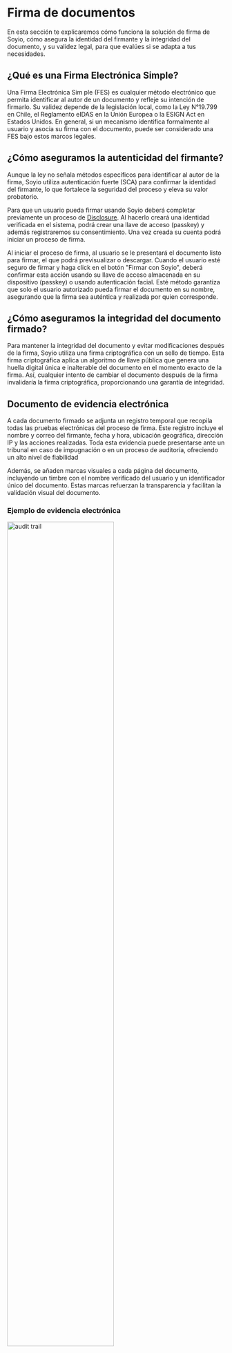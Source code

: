 
# Firma de documentos

En esta sección te explicaremos cómo funciona la solución de firma de Soyio, cómo asegura la identidad del firmante y la integridad del documento, y su validez legal, para que evalúes si se adapta a tus necesidades.

## ¿Qué es una Firma Electrónica Simple?

Una Firma Electrónica Sim ple (FES) es cualquier método electrónico que permita identificar al autor de un documento y refleje su intención de firmarlo. Su validez depende de la legislación local, como la Ley N°19.799 en Chile, el Reglamento eIDAS en la Unión Europea o la ESIGN Act en Estados Unidos. En general, si un mecanismo identifica formalmente al usuario y asocia su firma con el documento, puede ser considerado una FES bajo estos marcos legales.

## ¿Cómo aseguramos la autenticidad del firmante?

Aunque la ley no señala métodos específicos para identificar al autor de la firma, Soyio utiliza autenticación fuerte (SCA) para confirmar la identidad del firmante, lo que fortalece la seguridad del proceso y eleva su valor probatorio.

Para que un usuario pueda firmar usando Soyio deberá completar previamente un proceso de [Disclosure](../disclosure/how-it-works.mdx). Al hacerlo creará una identidad verificada en el sistema, podrá crear una llave de acceso (passkey) y además registraremos su consentimiento. Una vez creada su cuenta podrá iniciar un proceso de firma.

Al iniciar el proceso de firma, al usuario se le presentará el documento listo para firmar, el que podrá previsualizar o descargar. Cuando el usuario esté seguro de firmar y haga click en el botón "Firmar con Soyio", deberá confirmar esta acción usando su llave de acceso almacenada en su dispositivo (passkey) o usando autenticación facial. Esté método garantiza que solo el usuario autorizado pueda firmar el documento en su nombre, asegurando que la firma sea auténtica y realizada por quien corresponde.

## ¿Cómo aseguramos la integridad del documento firmado?

Para mantener la integridad del documento y evitar modificaciones después de la firma, Soyio utiliza una firma criptográfica con un sello de tiempo. Esta firma criptográfica aplica un algoritmo de llave pública que genera una huella digital única e inalterable del documento en el momento exacto de la firma. Así, cualquier intento de cambiar el documento después de la firma invalidaría la firma criptográfica, proporcionando una garantía de integridad.

## Documento de evidencia electrónica

A cada documento firmado se adjunta un registro temporal que recopila todas las pruebas electrónicas del proceso de firma. Este registro incluye el nombre y correo del firmante, fecha y hora, ubicación geográfica, dirección IP y las acciones realizadas. Toda esta evidencia puede presentarse ante un tribunal en caso de impugnación o en un proceso de auditoría, ofreciendo un alto nivel de fiabilidad

Además, se añaden marcas visuales a cada página del documento, incluyendo un timbre con el nombre verificado del usuario y un identificador único del documento. Estas marcas refuerzan la transparencia y facilitan la validación visual del documento.

### Ejemplo de evidencia electrónica
<img src="/img/audit_trail.png" alt="audit trail" width="70%"/>

## ¿Cuándo puedo utilizar la firma electrónica de Soyio?

La firma electrónica de Soyio puede ser utilizada en todos aquellos contratos que no requieran Firma Electrónica Avanzada (FEA).

<Admonition type="note" icon="🇨🇱" title="Excepciones en Chile">
1. En Chile **NO** puede utilizarse Firma Electrónica Simple (FES) cuando la ley exige expresamente el uso de Firma Electrónica Avanzada (FEA), por ejemplo:

    i. Los instrumentos públicos en formato electrónico deben llevar la FEA del funcionario que los emite.

    ii. El mandato judicial otorgado en documento electrónico debe ser suscrito con la FEA del mandante.

    iii. Los formularios para la constitución, modificación, disolución o anotaciones de empresas del Registro de Empresas y Sociedad deben ser suscritos con la FEA de los constituyentes, socios o accionistas; o con la FEA del notario que autoriza el acto si es que estos no contaran con su propia FEA.

2. En Chile **NO** puede utilizarse firma electrónica (FES o FEA) cuando la ley impide el uso de firma electrónica:

    i. Cuando la ley exige una solemnidad que no sea susceptible de cumplirse mediante documento electrónico.

    ii. Cuando la ley requiere la concurrencia personal de alguna de las partes.

    iii. En actos y contratos relativos al derecho de familia.
</Admonition>